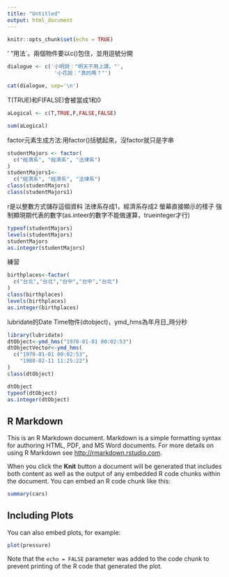 ```yaml
---
title: "Untitled"
output: html_document
---
```


```r
knitr::opts_chunk$set(echo = TRUE)
```

' "用法`。兩個物件要以c()包住，並用逗號分開
```r
dialogue <- c('小明說："明天不用上課。"',
               '小花說："真的嗎？"')

cat(dialogue, sep='\n')
```

T(TRUE)和F(FALSE)會被當成1和0
```r
aLogical <- c(T,TRUE,F,FALSE,FALSE)

```
```r
sum(aLogical)
```

factor元素生成方法:用factor()括號起來，沒factor就只是字串
```r
studentMajors <- factor(
  c("經濟系", "經濟系", "法律系")
)
studentMajors1<-
  c("經濟系", "經濟系", "法律系")
class(studentMajors)
class(studentMajors1)
```

r是以整數方式儲存這個資料
法律系存成1，經濟系存成2
螢幕直接顯示的樣子
強制顯現期代表的數字(as.inteer的數字不能做運算，trueinteger才行)
```r
typeof(studentMajors)
levels(studentMajors)
studentMajors
as.integer(studentMajors)
```

練習
```r
birthplaces<-factor(
  c("台北","台北","台中","台中","台北")
)
class(birthplaces)
levels(birthplaces)
as.integer(birthplaces)
```

lubridate的Date Time物件(dtobject)，ymd_hms為年月日_時分秒
```r
library(lubridate)
dtObject<-ymd_hms("1970-01-01 00:02:53") 
dtObjectVector<-ymd_hms(
  c("1970-01-01 00:02:53",
    "1980-02-11 11:25:22")
)
class(dtObject)

dtObject
typeof(dtObject)
as.integer(dtObject)
```



## R Markdown

This is an R Markdown document. Markdown is a simple formatting syntax for authoring HTML, PDF, and MS Word documents. For more details on using R Markdown see <http://rmarkdown.rstudio.com>.

When you click the **Knit** button a document will be generated that includes both content as well as the output of any embedded R code chunks within the document. You can embed an R code chunk like this:

```r
summary(cars)
```

## Including Plots

You can also embed plots, for example:

```r
plot(pressure)
```

Note that the `echo = FALSE` parameter was added to the code chunk to prevent printing of the R code that generated the plot.
